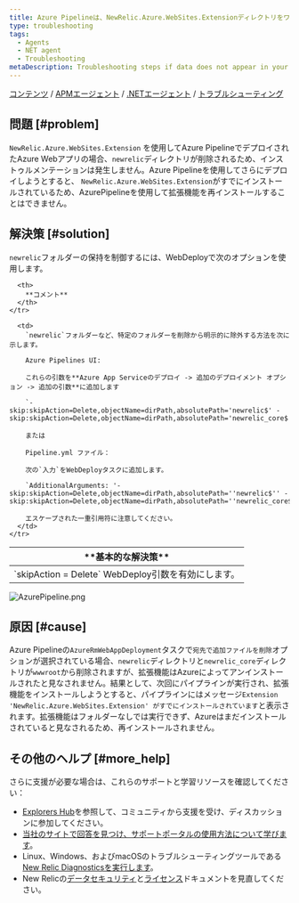 ```yaml
---
title: Azure Pipelineは、NewRelic.Azure.WebSites.Extensionディレクトリをワイプします
type: troubleshooting
tags:
  - Agents
  - NET agent
  - Troubleshooting
metaDescription: Troubleshooting steps if data does not appear in your app after you installed the New Relic .NET agent.
---
```


[コンテンツ](/docs) / [APMエージェント](/docs/agents) / [.NETエージェント](/docs/agents/net-agent) / [トラブルシューティング](/docs/agents/net-agent/troubleshooting)

## 問題 [#problem]

`NewRelic.Azure.WebSites.Extension` を使用してAzure PipelineでデプロイされたAzure Webアプリの場合、`newrelic`ディレクトリが削除されるため、インストゥルメンテーションは発生しません。Azure Pipelineを使用してさらにデプロイしようとすると、 `NewRelic.Azure.WebSites.Extension`がすでにインストールされているため、AzurePipelineを使用して拡張機能を再インストールすることはできません。

## 解決策 [#solution]

`newrelic`フォルダーの保持を制御するには、WebDeployで次のオプションを使用します。

<table>
  <thead>
    <tr>
      <th style={{ width: "200px" }}>
        **基本的な解決策**
      </th>

      <th>
        **コメント**
      </th>
    </tr>
  </thead>

  <tbody>
    <tr>
      <td>
        `skipAction = Delete` WebDeploy引数を有効にします。
      </td>

      <td>
        `newrelic`フォルダーなど、特定のフォルダーを削除から明示的に除外する方法を次に示します。

        Azure Pipelines UI:

        これらの引数を**Azure App Serviceのデプロイ -> 追加のデプロイメント オプション -> 追加の引数**に追加します

        `-skip:skipAction=Delete,objectName=dirPath,absolutePath='newrelic$' -skip:skipAction=Delete,objectName=dirPath,absolutePath='newrelic_core$'`

        または

        Pipeline.yml ファイル：

        次の`入力`をWebDeployタスクに追加します。

        `AdditionalArguments: '-skip:skipAction=Delete,objectName=dirPath,absolutePath=''newrelic$'' -skip:skipAction=Delete,objectName=dirPath,absolutePath=''newrelic_core$'''`

        エスケープされた一重引用符に注意してください。
      </td>
    </tr>
  </tbody>
</table>

![AzurePipeline.png](./images/AzurePipeline.png "AzurePipeline.png")

## 原因 [#cause]

Azure Pipelineの`AzureRmWebAppDeployment`タスクで`宛先で追加ファイルを削除`オプションが選択されている場合、`newrelic`ディレクトリと`newrelic_core`ディレクトリが`wwwroot`から削除されますが、拡張機能はAzureによってアンインストールされたと見なされません。結果として、次回にパイプラインが実行され、拡張機能をインストールしようとすると、パイプラインにはメッセージ`Extension 'NewRelic.Azure.WebSites.Extension' がすでにインストールされています`と表示されます。拡張機能はフォルダーなしでは実行できず、Azureはまだインストールされていると見なされるため、再インストールされません。

## その他のヘルプ [#more_help]

さらに支援が必要な場合は、これらのサポートと学習リソースを確認してください：

* [Explorers Hub](https://discuss.newrelic.com/)を参照して、コミュニティから支援を受け、ディスカッションに参加してください。
* [当社のサイトで回答を見つけ、サポートポータルの使用方法について学びます](/docs/using-new-relic/welcome-new-relic/get-started/find-help-use-support-portal)。
* Linux、Windows、およびmacOSのトラブルシューティングツールである[New Relic Diagnosticsを実行します](/docs/using-new-relic/cross-product-functions/troubleshooting/new-relic-diagnostics)。
* New Relicの[データセキュリティ](/docs/security)と[ライセンス](/docs/licenses)ドキュメントを見直してください。
